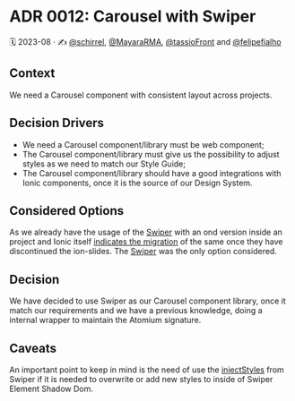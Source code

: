 
<Meta title='Docs/Architecture Decision Records/ADR 0012: Carousel with Swiper' />

# ADR 0012: Carousel with Swiper

🗓️ 2023-08 · ✍️ [@schirrel](https://github.com/schirrel), [@MayaraRMA](https://github.com/MayaraRMA), [@tassioFront](https://github.com/tassioFront) and [@felipefialho](https://twitter.com/felipefialho_)

## Context

We need a Carousel component with consistent layout across projects.

## Decision Drivers

- We need a Carousel component/library must be web component;
- The Carousel component/library must give us the possibility to adjust styles as we need to match our Style Guide;
- The Carousel component/library should have a good integrations with Ionic components, once it is the source of our Design System.

## Considered Options

As we already have the usage of the [Swiper](https://swiperjs.com/) with an ond version inside an project and Ionic itself [indicates the migration](https://ionicframework.com/docs/v6/api/slides#migration) of the same once they have discontinued the ion-slides.
The [Swiper](https://swiperjs.com/) was the only option considered.

## Decision

We have decided to use Swiper as our Carousel component library, once it match our requirements and we have a previous knowledge, doing a internal wrapper to maintain the Atomium signature.

## Caveats

An important point to keep in mind is the need of use the [injectStyles](https://swiperjs.com/element#injecting-styles) from Swiper if it is needed to overwrite or add new styles to inside of Swiper Element Shadow Dom.
